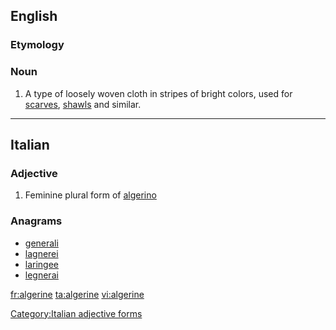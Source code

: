 {{also|Algerine}}
==English==

===Etymology===
{{suffix|Algiers|ine}}

===Noun===
{{en-noun|-|s}}

# A type of loosely woven cloth in stripes of bright colors, used for [[scarf|scarves]], [[shawl]]s and similar.

----

==Italian==

===Adjective===
{{head|it}} {{g|f}}

# Feminine plural form of [[algerino]]

===Anagrams===
* [[generali#Italian|generali]]
* [[lagnerei#Italian|lagnerei]]
* [[laringee#Italian|laringee]]
* [[legnerai#Italian|legnerai]]

[[Category:Italian adjective forms]]

[[fr:algerine]]
[[ta:algerine]]
[[vi:algerine]]